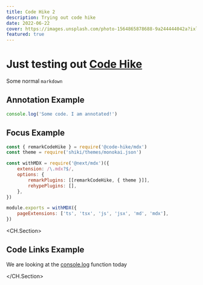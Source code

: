 ```yaml
---
title: Code Hike 2
description: Trying out code hike
date: 2022-06-22
cover: https://images.unsplash.com/photo-1564865878688-9a244444042a?ixlib=rb-1.2.1&ixid=MnwxMjA3fDB8MHxwaG90by1wYWdlfHx8fGVufDB8fHx8&auto=format&fit=crop&w=2940&q=80
featured: true
---
```


# Just testing out [Code Hike](https://codehike.org/)

Some normal `markdown`

## Annotation Example

```js index.js box=1[25:39]
console.log('Some code. I am annotated!')
```

## Focus Example

```js next.config.js focus=1:2,7
const { remarkCodeHike } = require('@code-hike/mdx')
const theme = require('shiki/themes/monokai.json')

const withMDX = require('@next/mdx')({
    extension: /\.mdx?$/,
    options: {
        remarkPlugins: [[remarkCodeHike, { theme }]],
        rehypePlugins: [],
    },
})

module.exports = withMDX({
    pageExtensions: ['ts', 'tsx', 'js', 'jsx', 'md', 'mdx'],
})
```

<CH.Section>

## Code Links Example

We are looking at the [console.log](focus://console.js#2) function today

</CH.Section>
